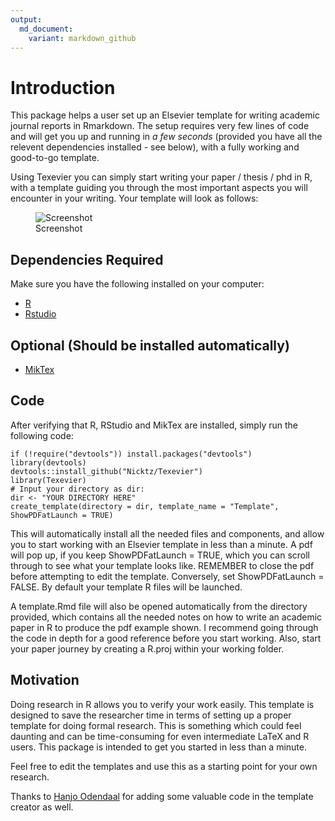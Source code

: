 ---
output:
  md_document:
    variant: markdown_github
---

# Introduction 

This package helps a user set up an Elsevier template for writing academic journal reports in Rmarkdown. The setup requires very few lines of code and will get you up and running in _a few seconds_ (provided you have all the relevent dependencies installed - see below), with a fully working and good-to-go template. 

Using Texevier you can simply start writing your paper / thesis / phd in R, with a template guiding you through the most important aspects you will encounter in your writing. Your template will look as follows:


![Screenshot](inst/ScreenShot/Example.PNG)

## Dependencies Required

Make sure you have the following installed on your computer:

* [R](http://cran.r-project.org/bin/windows/base/)
* [Rstudio](http://www.rstudio.com/)

## Optional (Should be installed automatically)

* [MikTex](http://miktex.org/download)

## Code

After verifying that R, RStudio and MikTex are installed, simply run the following code:

    if (!require("devtools")) install.packages("devtools")
    library(devtools)
    devtools::install_github("Nicktz/Texevier")
    library(Texevier)
    # Input your directory as dir:
    dir <- "YOUR DIRECTORY HERE"
    create_template(directory = dir, template_name = "Template", ShowPDFatLaunch = TRUE)

This will automatically install all the needed files and components, and allow you to start working with an Elsevier template in less than a minute. A pdf will pop up, if you keep ShowPDFatLaunch = TRUE, which you can scroll through to see what your template looks like. REMEMBER to close the pdf before attempting to edit the template. Conversely, set ShowPDFatLaunch = FALSE. By default your template R files will be launched.

A template.Rmd file will also be opened automatically from the directory provided, which contains all the needed notes on how to write an academic paper in R to produce the pdf example shown. I recommend going through the code in depth for a good reference before you start working. Also, start your paper journey by creating a R.proj within your working folder.


## Motivation
Doing research in R allows you to verify your work easily. This template is designed to save the researcher time in terms of setting up a proper template for doing formal research. This is something which could feel daunting and can be time-consuming for even intermediate LaTeX  and R users. This package is intended to get you started in less than a minute.

Feel free to edit the templates and use this as a starting point for your own research.


Thanks to [Hanjo Odendaal](https://github.com/HanjoStudy) for adding some valuable code in the template creator as well.

